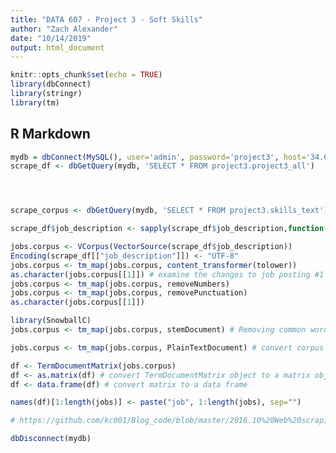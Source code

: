 ```yaml
---
title: "DATA 607 - Project 3 - Soft Skills"
author: "Zach Alexander"
date: "10/14/2019"
output: html_document
---
```


```r
knitr::opts_chunk$set(echo = TRUE)
library(dbConnect)
library(stringr)
library(tm)
```

## R Markdown

```r
mydb = dbConnect(MySQL(), user='admin', password='project3', host='34.68.107.105', port = 3306)
scrape_df <- dbGetQuery(mydb, 'SELECT * FROM project3.project3_all')




scrape_corpus <- dbGetQuery(mydb, 'SELECT * FROM project3.skills_text')

scrape_df$job_description <- sapply(scrape_df$job_description,function(row) iconv(row, "latin1", "ASCII", sub=""))

jobs.corpus <- VCorpus(VectorSource(scrape_df$job_description))
Encoding(scrape_df[["job_description"]]) <- "UTF-8"
jobs.corpus <- tm_map(jobs.corpus, content_transformer(tolower))
as.character(jobs.corpus[[1]]) # examine the changes to job posting #1
jobs.corpus <- tm_map(jobs.corpus, removeNumbers)
jobs.corpus <- tm_map(jobs.corpus, removePunctuation)
as.character(jobs.corpus[[1]])

library(SnowballC)
jobs.corpus <- tm_map(jobs.corpus, stemDocument) # Removing common word endings (e.g., “ing”, “es”, “s”)

jobs.corpus <- tm_map(jobs.corpus, PlainTextDocument) # convert corpus to plain text doc for tdm

df <- TermDocumentMatrix(jobs.corpus)
df <- as.matrix(df) # convert TermDocumentMatrix object to a matrix object
df <- data.frame(df) # convert matrix to a data frame

names(df)[1:length(jobs)] <- paste("job", 1:length(jobs), sep="")

# https://github.com/kc001/Blog_code/blob/master/2016.10%20Web%20scraping.R

dbDisconnect(mydb)
```

